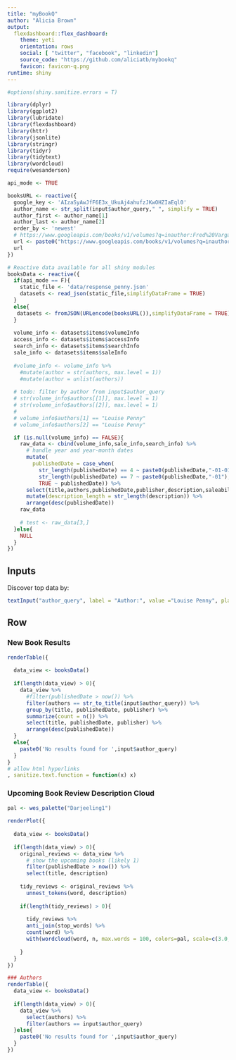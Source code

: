```yaml
---
title: "myBookQ"
author: "Alicia Brown"
output: 
  flexdashboard::flex_dashboard:
    theme: yeti
    orientation: rows
    social: [ "twitter", "facebook", "linkedin"]
    source_code: "https://github.com/aliciatb/mybookq"
    favicon: favicon-q.png
runtime: shiny
---
```


```r
#options(shiny.sanitize.errors = T)

library(dplyr)
library(ggplot2)
library(lubridate)
library(flexdashboard)
library(httr)
library(jsonlite)
library(stringr)
library(tidyr)
library(tidytext)
library(wordcloud)
require(wesanderson)

api_mode <- TRUE
```

```r
booksURL <- reactive({
  google_key <- 'AIzaSyAwJfF6E3x_UkuAj4ahufzJKwOHZIaEql0'
  author_name <- str_split(input$author_query," ", simplify = TRUE)
  author_first <- author_name[1]
  author_last <- author_name[2]
  order_by <- 'newest'
  # https://www.googleapis.com/books/v1/volumes?q=inauthor:Fred%20Vargas&langRestrict=en&orderBy=newest&printType=books&maxresults=40&prettyPrint=true&key=AIzaSyAwJfF6E3x_UkuAj4ahufzJKwOHZIaEql0
  url <- paste0("https://www.googleapis.com/books/v1/volumes?q=inauthor:",author_first,"+",author_last,"&langRestrict=en&orderBy=",order_by,"&printType=books&maxresults=40&prettyPrint=true&key=",google_key)
  url
})
```

```r
# Reactive data available for all shiny modules
booksData <- reactive({
  if(api_mode == F){
    static_file <- 'data/response_penny.json'
    datasets <- read_json(static_file,simplifyDataFrame = TRUE)
  }
  else{
   datasets <- fromJSON(URLencode(booksURL()),simplifyDataFrame = TRUE) 
  }
  
  volume_info <- datasets$items$volumeInfo
  access_info <- datasets$items$accessInfo
  search_info <- datasets$items$searchInfo
  sale_info <- datasets$items$saleInfo
  
  #volume_info <- volume_info %>%
    #mutate(author = str(authors, max.level = 1))
    #mutate(author = unlist(authors))
  
  # todo: filter by author from input$author_query
  # str(volume_info$authors[[1]], max.level = 1)
  # str(volume_info$authors[[2]], max.level = 1)
  # 
  # volume_info$authors[1] == "Louise Penny"
  # volume_info$authors[2] == "Louise Penny"

  if (is.null(volume_info) == FALSE){
    raw_data <- cbind(volume_info,sale_info,search_info) %>%
      # handle year and year-month dates
      mutate(
        publishedDate = case_when(
          str_length(publishedDate) == 4 ~ paste0(publishedDate,"-01-01"),
          str_length(publishedDate) == 7 ~ paste0(publishedDate,"-01"),
          TRUE ~ publishedDate)) %>%
      select(title,authors,publishedDate,publisher,description,saleability) %>%
      mutate(description_length = str_length(description)) %>%
      arrange(desc(publishedDate))
    raw_data
    
    # test <- raw_data[3,]
  }else{
    NULL
  }
})
```

Inputs {.sidebar data-width=300}
-----------------------------------------------------------------------

Discover top data by:

```r
textInput("author_query", label = "Author:", value ="Louise Penny", placeholder = "ie. Louise Penny, Fred Vargas")
```

Row {.tabset}
-----------------------------------------------------------------------

### New Book Results
    
```r

renderTable({
  
  data_view <- booksData()
   
  if(length(data_view) > 0){
    data_view %>%
      #filter(publishedDate > now()) %>%
      filter(authors == str_to_title(input$author_query)) %>%
      group_by(title, publishedDate, publisher) %>%
      summarize(count = n()) %>%
      select(title, publishedDate, publisher) %>%
      arrange(desc(publishedDate))
  }
  else{
    paste0('No results found for ',input$author_query)
  }
}
# allow html hyperlinks
, sanitize.text.function = function(x) x)
```

### Upcoming Book Review Description Cloud
    
```r
pal <- wes_palette("Darjeeling1")
		
renderPlot({
  
  data_view <- booksData()
  
  if(length(data_view) > 0){
    original_reviews <- data_view %>%
      # show the upcoming books (likely 1)
      filter(publishedDate > now()) %>%
      select(title, description)
      
    tidy_reviews <- original_reviews %>%
      unnest_tokens(word, description)
  
    if(length(tidy_reviews) > 0){
    
      tidy_reviews %>%
      anti_join(stop_words) %>%
      count(word) %>%
      with(wordcloud(word, n, max.words = 100, colors=pal, scale=c(3.0,0.5), rot.per=0.1))
      
    }
  }
})
```




```r
### Authors
renderTable({
  data_view <- booksData()
   
  if(length(data_view) > 0){
    data_view %>%
      select(authors) %>%
      filter(authors == input$author_query)
  }else{
    paste0('No results found for ',input$author_query)
  }
})

```
